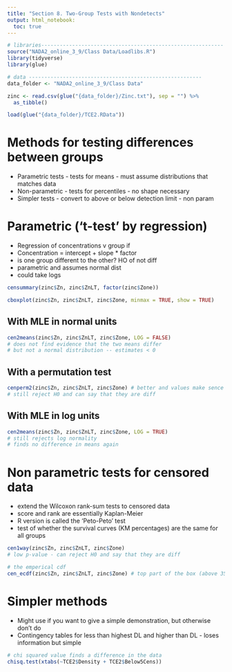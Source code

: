 ```yaml
---
title: "Section 8. Two-Group Tests with Nondetects"
output: html_notebook:
  toc: true
---
```


```r
# libraries-----------------------------------------------------------
source("NADA2_online_3_9/Class Data/Loadlibs.R")
library(tidyverse)
library(glue)
```

```r
# data --------------------------------------------------------
data_folder <- "NADA2_online_3_9/Class Data"

zinc <- read.csv(glue("{data_folder}/Zinc.txt"), sep = "") %>% 
  as_tibble()

load(glue("{data_folder}/TCE2.RData"))
```

# Methods for testing differences between groups

* Parametric tests - tests for means - must assume distributions that matches data 
* Non-parametric - tests for percentiles - no shape necessary
* Simpler tests - convert to above or below detection limit - non param

# Parametric ('t-test' by regression)

* Regression of concentrations v group if
* Concentration = intercept + slope * factor
* is one group different to the other? HO of not diff
* parametric and assumes normal dist 
* could take logs 

```r
censummary(zinc$Zn, zinc$ZnLT, factor(zinc$Zone))
```



```r
cboxplot(zinc$Zn, zinc$ZnLT, zinc$Zone, minmax = TRUE, show = TRUE)
```

## With MLE in normal units

```r
cen2means(zinc$Zn, zinc$ZnLT, zinc$Zone, LOG = FALSE) 
# does not find evidence that the two means differ
# but not a normal distribution -- estimates < 0
```
## With a permutation test 

```r
cenperm2(zinc$Zn, zinc$ZnLT, zinc$Zone) # better and values make sence
# still reject H0 and can say that they are diff
```

## With MLE in log units

```r
cen2means(zinc$Zn, zinc$ZnLT, zinc$Zone, LOG = TRUE) 
# still rejects log normality
# finds no difference in means again
```

# Non parametric tests for censored data

* extend the Wilcoxon rank-sum tests to censored data
* score and rank are essentially Kaplan-Meier
* R version is called the 'Peto-Peto' test
* test of whether the survival curves (KM percentages) are the same for all groups

```r
cen1way(zinc$Zn, zinc$ZnLT, zinc$Zone)
# low p-value - can reject H0 and say that they are diff
```

```r
# the emperical cdf
cen_ecdf(zinc$Zn, zinc$ZnLT, zinc$Zone) # top part of the box (above 35th percentile) is diff
```

# Simpler methods

* Might use if you want to give a simple demonstration, but otherwise don't do
* Contingency tables for less than highest DL and higher than DL - loses information but simple

```r
# chi squared value finds a difference in the data
chisq.test(xtabs(~TCE2$Density + TCE2$Below5Cens)) 
```



